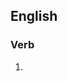==English==

===Verb===
{{head|en|verb form}}

# {{present participle of|securitize|lang=en|nocat=1}}
